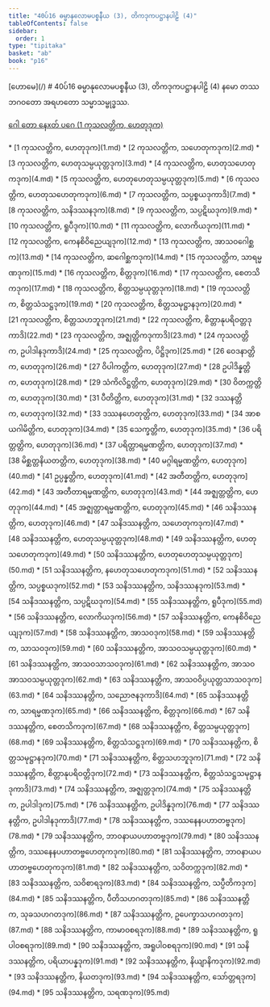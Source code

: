 ```yaml
---
title: "40ပ်16 ဓမ္မာနုလောမပစ္စနီယ (3), တိကဒုကပဋ္ဌာနပါဠိ (4)"
tableOfContents: false
sidebar:
  order: 1
type: "tipitaka"
basket: "ab"
book: "p16"
---
```



<Paragraph type="center" book="p16">
[ဟောမေ](/)
</Paragraph>

<Paragraph type="center" book="p16">
# 40ပ်16 ဓမ္မာနုလောမပစ္စနီယ (3), တိကဒုကပဋ္ဌာနပါဠိ (4)
</Paragraph>

<Paragraph number="1" book="p16">
နမော တဿ ဘဂဝတော အရဟတော သမ္မာသမ္ဗုဒ္ဓဿ.

[ဂေါ တော နေxတ် ပဂေ (1 ကုသလတ္တိက, ဟေတုဒုက)](1.md)



</Paragraph>

<TableOfContents book="p16" section="40">
* [1 ကုသလတ္တိက, ဟေတုဒုက](1.md)
* [2 ကုသလတ္တိက, သဟေတုကဒုက](2.md)
* [3 ကုသလတ္တိက, ဟေတုသမ္ပယုတ္တဒုက](3.md)
* [4 ကုသလတ္တိက, ဟေတုသဟေတုကဒုက](4.md)
* [5 ကုသလတ္တိက, ဟေတုဟေတုသမ္ပယုတ္တဒုက](5.md)
* [6 ကုသလတ္တိက, ဟေတုသဟေတုကဒုက](6.md)
* [7 ကုသလတ္တိက, သပ္ပစ္စယဒုကာဒိ](7.md)
* [8 ကုသလတ္တိက, သနိဒဿနဒုက](8.md)
* [9 ကုသလတ္တိက, သပ္ပဋိဃဒုက](9.md)
* [10 ကုသလတ္တိက, ရူပီဒုက](10.md)
* [11 ကုသလတ္တိက, လောကိယဒုက](11.md)
* [12 ကုသလတ္တိက, ကေနစိဝိညေယျဒုက](12.md)
* [13 ကုသလတ္တိက, အာသဝဂေါစ္ဆက](13.md)
* [14 ကုသလတ္တိက, ဆဂေါစ္ဆကဒုက](14.md)
* [15 ကုသလတ္တိက, သာရမ္မဏဒုက](15.md)
* [16 ကုသလတ္တိက, စိတ္တဒုက](16.md)
* [17 ကုသလတ္တိက, စေတသိကဒုက](17.md)
* [18 ကုသလတ္တိက, စိတ္တသမ္ပယုတ္တဒုက](18.md)
* [19 ကုသလတ္တိက, စိတ္တသံသဋ္ဌဒုက](19.md)
* [20 ကုသလတ္တိက, စိတ္တသမုဋ္ဌာနဒုက](20.md)
* [21 ကုသလတ္တိက, စိတ္တသဟဘူဒုက](21.md)
* [22 ကုသလတ္တိက, စိတ္တာနုပရိဝတ္တဒုကာဒိ](22.md)
* [23 ကုသလတ္တိက, အဇ္ဈတ္တိကဒုကာဒိ](23.md)
* [24 ကုသလတ္တိက, ဥပါဒါနဒုကာဒိ](24.md)
* [25 ကုသလတ္တိက, ပိဋ္ဌိဒုက](25.md)
* [26 ဝေဒနာတ္တိက, ဟေတုဒုက](26.md)
* [27 ဝိပါကတ္တိက, ဟေတုဒုက](27.md)
* [28 ဥပါဒိန္နတ္တိက, ဟေတုဒုက](28.md)
* [29 သံကိလိဋ္ဌတ္တိက, ဟေတုဒုက](29.md)
* [30 ဝိတက္ကတ္တိက, ဟေတုဒုက](30.md)
* [31 ပီတိတ္တိက, ဟေတုဒုက](31.md)
* [32 ဒဿနတ္တိက, ဟေတုဒုက](32.md)
* [33 ဒဿနဟေတုတ္တိက, ဟေတုဒုက](33.md)
* [34 အာစယဂါမိတ္တိက, ဟေတုဒုက](34.md)
* [35 သေက္ခတ္တိက, ဟေတုဒုက](35.md)
* [36 ပရိတ္တတ္တိက, ဟေတုဒုက](36.md)
* [37 ပရိတ္တာရမ္မဏတ္တိက, ဟေတုဒုက](37.md)
* [38 မိစ္ဆတ္တနိယတတ္တိက, ဟေတုဒုက](38.md)
* [40 မဂ္ဂါရမ္မဏတ္တိက, ဟေတုဒုက](40.md)
* [41 ဥပ္ပန္နတ္တိက, ဟေတုဒုက](41.md)
* [42 အတီတတ္တိက, ဟေတုဒုက](42.md)
* [43 အတီတာရမ္မဏတ္တိက, ဟေတုဒုက](43.md)
* [44 အဇ္ဈတ္တတ္တိက, ဟေတုဒုက](44.md)
* [45 အဇ္ဈတ္တာရမ္မဏတ္တိက, ဟေတုဒုက](45.md)
* [46 သနိဒဿနတ္တိက, ဟေတုဒုက](46.md)
* [47 သနိဒဿနတ္တိက, သဟေတုကဒုက](47.md)
* [48 သနိဒဿနတ္တိက, ဟေတုသမ္ပယုတ္တဒုက](48.md)
* [49 သနိဒဿနတ္တိက, ဟေတုသဟေတုကဒုက](49.md)
* [50 သနိဒဿနတ္တိက, ဟေတုဟေတုသမ္ပယုတ္တဒုက](50.md)
* [51 သနိဒဿနတ္တိက, နဟေတုသဟေတုကဒုက](51.md)
* [52 သနိဒဿနတ္တိက, သပ္ပစ္စယဒုက](52.md)
* [53 သနိဒဿနတ္တိက, သနိဒဿနဒုက](53.md)
* [54 သနိဒဿနတ္တိက, သပ္ပဋိဃဒုက](54.md)
* [55 သနိဒဿနတ္တိက, ရူပီဒုက](55.md)
* [56 သနိဒဿနတ္တိက, လောကိယဒုက](56.md)
* [57 သနိဒဿနတ္တိက, ကေနစိဝိညေယျဒုက](57.md)
* [58 သနိဒဿနတ္တိက, အာသဝဒုက](58.md)
* [59 သနိဒဿနတ္တိက, သာသဝဒုက](59.md)
* [60 သနိဒဿနတ္တိက, အာသဝသမ္ပယုတ္တဒုက](60.md)
* [61 သနိဒဿနတ္တိက, အာသဝသာသဝဒုက](61.md)
* [62 သနိဒဿနတ္တိက, အာသဝအာသဝသမ္ပယုတ္တဒုက](62.md)
* [63 သနိဒဿနတ္တိက, အာသဝဝိပ္ပယုတ္တသာသဝဒုက](63.md)
* [64 သနိဒဿနတ္တိက, သညောဇနဒုကာဒိ](64.md)
* [65 သနိဒဿနတ္တိက, သာရမ္မဏဒုက](65.md)
* [66 သနိဒဿနတ္တိက, စိတ္တဒုက](66.md)
* [67 သနိဒဿနတ္တိက, စေတသိကဒုက](67.md)
* [68 သနိဒဿနတ္တိက, စိတ္တသမ္ပယုတ္တဒုက](68.md)
* [69 သနိဒဿနတ္တိက, စိတ္တသံသဋ္ဌဒုက](69.md)
* [70 သနိဒဿနတ္တိက, စိတ္တသမုဋ္ဌာနဒုက](70.md)
* [71 သနိဒဿနတ္တိက, စိတ္တသဟဘူဒုက](71.md)
* [72 သနိဒဿနတ္တိက, စိတ္တာနုပရိဝတ္တိဒုက](72.md)
* [73 သနိဒဿနတ္တိက, စိတ္တသံသဋ္ဌသမုဋ္ဌာနဒုကာဒိ](73.md)
* [74 သနိဒဿနတ္တိက, အဇ္ဈတ္တဒုက](74.md)
* [75 သနိဒဿနတ္တိက, ဥပါဒါဒုက](75.md)
* [76 သနိဒဿနတ္တိက, ဥပါဒိန္နဒုက](76.md)
* [77 သနိဒဿနတ္တိက, ဥပါဒါနဒုကာဒိ](77.md)
* [78 သနိဒဿနတ္တိက, ဒဿနေနပဟာတဗ္ဗဒုက](78.md)
* [79 သနိဒဿနတ္တိက, ဘာဝနာယပဟာတဗ္ဗဒုက](79.md)
* [80 သနိဒဿနတ္တိက, ဒဿနေနပဟာတဗ္ဗဟေတုကဒုက](80.md)
* [81 သနိဒဿနတ္တိက, ဘာဝနာယပဟာတဗ္ဗဟေတုကဒုက](81.md)
* [82 သနိဒဿနတ္တိက, သဝိတက္ကဒုက](82.md)
* [83 သနိဒဿနတ္တိက, သဝိစာရဒုက](83.md)
* [84 သနိဒဿနတ္တိက, သပ္ပီတိကဒုက](84.md)
* [85 သနိဒဿနတ္တိက, ပီတိသဟဂတဒုက](85.md)
* [86 သနိဒဿနတ္တိက, သုခသဟဂတဒုက](86.md)
* [87 သနိဒဿနတ္တိက, ဥပေက္ခာသဟဂတဒုက](87.md)
* [88 သနိဒဿနတ္တိက, ကာမာဝစရဒုက](88.md)
* [89 သနိဒဿနတ္တိက, ရူပါဝစရဒုက](89.md)
* [90 သနိဒဿနတ္တိက, အရူပါဝစရဒုက](90.md)
* [91 သနိဒဿနတ္တိက, ပရိယာပန္နဒုက](91.md)
* [92 သနိဒဿနတ္တိက, နိယျာနိကဒုက](92.md)
* [93 သနိဒဿနတ္တိက, နိယတဒုက](93.md)
* [94 သနိဒဿနတ္တိက, သော်တ္တရဒုက](94.md)
* [95 သနိဒဿနတ္တိက, သရဏဒုက](95.md)
</TableOfContents>